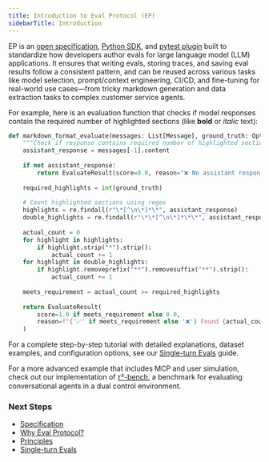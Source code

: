 ```yaml
---
title: Introduction to Eval Protocol (EP)
sidebarTitle: Introduction
---
```



EP is an [open specification](/specification), [Python
SDK](https://github.com/eval-protocol/python-sdk), and [pytest
plugin](https://docs.pytest.org/en/stable/how-to/writing_plugins.html) built to
standardize how developers author evals for large language model (LLM)
applications. It ensures that writing evals, storing traces, and saving eval
results follow a consistent pattern, and can be reused across various tasks like
model selection, prompt/context engineering, CI/CD, and fine-tuning for
real-world use cases—from tricky markdown generation and data extraction tasks
to complex customer service agents.

<Workflow />

For example, here is an evaluation function that checks if model responses contain the required number of highlighted sections (like **bold** or *italic* text):

```python
def markdown_format_evaluate(messages: List[Message], ground_truth: Optional[str]=None, **kwargs) -> EvaluateResult:
    """Check if response contains required number of highlighted sections."""
    assistant_response = messages[-1].content
    
    if not assistant_response:
        return EvaluateResult(score=0.0, reason="❌ No assistant response found")
    
    required_highlights = int(ground_truth)
    
    # Count highlighted sections using regex
    highlights = re.findall(r"\*[^\n\*]*\*", assistant_response)
    double_highlights = re.findall(r"\*\*[^\n\*]*\*\*", assistant_response)
    
    actual_count = 0
    for highlight in highlights:
        if highlight.strip("*").strip():
            actual_count += 1
    for highlight in double_highlights:
        if highlight.removeprefix("**").removesuffix("**").strip():
            actual_count += 1
    
    meets_requirement = actual_count >= required_highlights
    
    return EvaluateResult(
        score=1.0 if meets_requirement else 0.0,
        reason=f"{'✅' if meets_requirement else '❌'} Found {actual_count} highlights (required: {required_highlights})"
    )
```

For a complete step-by-step tutorial with detailed explanations, dataset examples, and configuration options, see our [Single-turn Evals](/single-turn-evals) guide.

For a more advanced example that includes MCP and user simulation, check out our
implementation of [𝜏²-bench](#), a benchmark for evaluating conversational
agents in a dual control environment.


### Next Steps

 - [Specification](/specification)
 - [Why Eval Protocol?](/why)
 - [Principles](/principles)
 - [Single-turn Evals](/quickstart)
